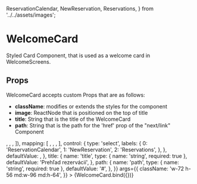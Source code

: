  ReservationCalendar,
  NewReservation,
  Reservations,
} from '../../assets/images';

<Meta title="components/atoms/WelcomeCard" decorators={[withDesign]} />

# WelcomeCard

Styled Card Component, that is used as a welcome card in WelcomeScreens.

## Props

WelcomeCard accepts custom Props that are as follows:

- <b>className</b>: modifies or extends the styles for the component
- <b>image</b>: ReactNode that is positioned on the top of title
- <b>title</b>: String that is the title of the WelcomeCard
- <b>path</b>: String that is the path for the 'href' prop of the "next/link"
  Component

<Canvas>
  <Story
    name="WelcomeCard"
    parameters={{
      design: {
        type: 'figma',
        url: '',
      },
    }}
    argTypes={{
      image: {
        options: Object.keys([
          <ReservationCalendar />,
          <NewReservation />,
          <Reservations />,
        ]),
        mapping: [
          <ReservationCalendar />,
          <NewReservation />,
          <Reservations />,
        ],
        control: {
          type: 'select',
          labels: {
            0: 'ReservationCalendar',
            1: 'NewReservation',
            2: 'Reservations',
          },
        },
        defaultValue: <Reservations />,
      },
      title: {
        name: 'title',
        type: { name: 'string', required: true },
        defaultValue: 'Prehľad rezervácií',
      },
      path: {
        name: 'path',
        type: { name: 'string', required: true },
        defaultValue: '#',
      },
    }}
    args={{
      className: 'w-72 h-56 md:w-96 md:h-64',
    }}
  >
    {WelcomeCard.bind({})}
  </Story>
</Canvas>

<ArgsTable of={WelcomeCard} />
